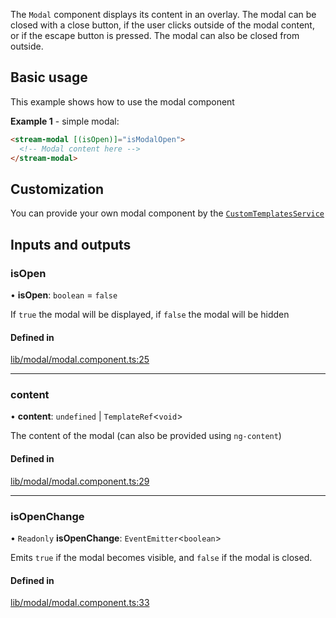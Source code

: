 The `Modal` component displays its content in an overlay. The modal can be closed with a close button, if the user clicks outside of the modal content, or if the escape button is pressed. The modal can also be closed from outside.

## Basic usage

This example shows how to use the modal component

**Example 1** - simple modal:

```html
<stream-modal [(isOpen)]="isModalOpen">
  <!-- Modal content here -->
</stream-modal>
```

## Customization

You can provide your own modal component by the [`CustomTemplatesService`](../services/CustomTemplatesService.mdx)

[//]: # "Start of generated content"

## Inputs and outputs

### isOpen

• **isOpen**: `boolean` = `false`

If `true` the modal will be displayed, if `false` the modal will be hidden

#### Defined in

[lib/modal/modal.component.ts:25](https://github.com/GetStream/stream-chat-angular/blob/2451bc8/projects/stream-chat-angular/src/lib/modal/modal.component.ts#L25)

---

### content

• **content**: `undefined` \| `TemplateRef`<`void`\>

The content of the modal (can also be provided using `ng-content`)

#### Defined in

[lib/modal/modal.component.ts:29](https://github.com/GetStream/stream-chat-angular/blob/2451bc8/projects/stream-chat-angular/src/lib/modal/modal.component.ts#L29)

---

### isOpenChange

• `Readonly` **isOpenChange**: `EventEmitter`<`boolean`\>

Emits `true` if the modal becomes visible, and `false` if the modal is closed.

#### Defined in

[lib/modal/modal.component.ts:33](https://github.com/GetStream/stream-chat-angular/blob/2451bc8/projects/stream-chat-angular/src/lib/modal/modal.component.ts#L33)

[//]: # "End of generated content"
